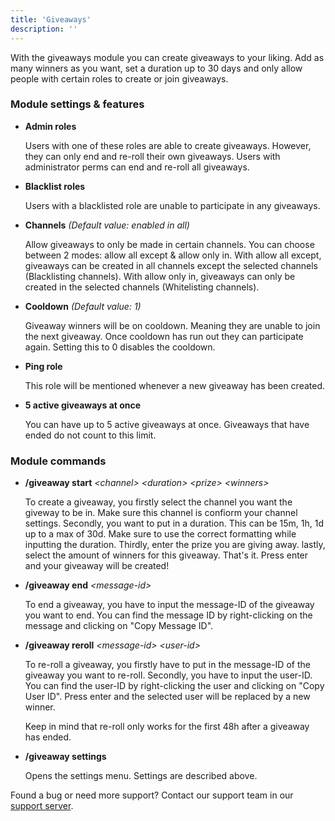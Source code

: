 ```yaml
---
title: 'Giveaways'
description: ''
---
```


With the giveaways module you can create giveaways to your liking. Add as many winners as you want, set a duration up to 30 days and only allow people with certain roles to create or join giveaways.[](https://yoshibot.gitbook.io/documentation/community-engagement/giveaways#module-settings-and-features)

### Module settings & features

* **Admin roles**




  Users with one of these roles are able to create giveaways. However, they can only end and re-roll their own giveaways. Users with administrator perms can end and re-roll all giveaways.

* **Blacklist roles**




  Users with a blacklisted role are unable to participate in any giveaways.

* **Channels** *(Default value: enabled in all)*




  Allow giveaways to only be made in certain channels. You can choose between 2 modes: allow all except & allow only in. With allow all except, giveaways can be created in all channels except the selected channels (Blacklisting channels). With allow only in, giveaways can only be created in the selected channels (Whitelisting channels).

* **Cooldown** *(Default value: 1)*




  Giveaway winners will be on cooldown. Meaning they are unable to join the next giveaway. Once cooldown has run out they can participate again. Setting this to 0 disables the cooldown.

* **Ping role**




  This role will be mentioned whenever a new giveaway has been created.

* **5 active giveaways at once**




  You can have up to 5 active giveaways at once. Giveaways that have ended do not count to this limit.&#x20;

### [](https://yoshibot.gitbook.io/documentation/community-engagement/giveaways#module-commands)Module commands

* **/giveaway start** *\<channel> \<duration> \<prize> \<winners>*




  To create a giveaway, you firstly select the channel you want the giveway to be in. Make sure this channel is confiorm your channel settings. Secondly, you want to put in a duration. This can be 15m, 1h, 1d up to a max of 30d. Make sure to use the correct formatting while inputting the duration. Thirdly, enter the prize you are giving away. lastly, select the amount of winners for this giveaway.  That's it. Press enter and your giveaway will be created!

* **/giveaway end** *\<message-id>*




  To end a giveaway, you have to input the message-ID of the giveaway you want to end. You can find the message ID by right-clicking on the message and clicking on "Copy Message ID".

* **/giveaway reroll** *\<message-id> \<user-id>*




  To re-roll a giveaway, you firstly have to put in the message-ID of the giveaway you want to re-roll. Secondly, you have to input the user-ID. You can find the user-ID by right-clicking the user and clicking on "Copy User ID". Press enter and the selected user will be replaced by a new winner.




  Keep in mind that re-roll only works for the first 48h after a giveaway has ended.

* **/giveaway settings**




  Opens the settings menu. Settings are described above.

Found a bug or need more support? Contact our support team in our [support server](https://support.yoshibot.com/).

[
](https://yoshibot.gitbook.io/documentation/community-engagement/achievements)